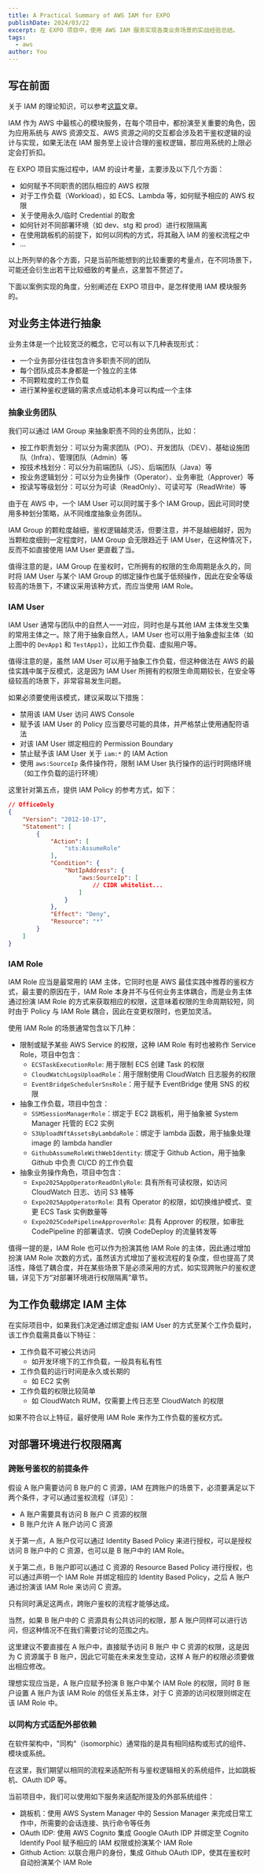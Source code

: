 ```yaml
---
title: A Practical Summary of AWS IAM for EXPO
publishDate: 2024/03/22
excerpt: 在 EXPO 项目中，使用 AWS IAM 服务实现各类业务场景的实战经验总结。
tags: 
  - aws
author: You
---
```


## 写在前面
关于 IAM 的理论知识，可以参考[这篇](https://www.littlelyon.com/posts/aws-iam-in-action)文章。

IAM 作为 AWS 中最核心的模块服务，在每个项目中，都扮演至关重要的角色，因为应用系统与 AWS 资源交互、AWS 资源之间的交互都会涉及若干鉴权逻辑的设计与实现，如果无法在 IAM 服务至上设计合理的鉴权逻辑，那应用系统的上限必定会打折扣。

在 EXPO 项目实施过程中，IAM 的设计考量，主要涉及以下几个方面：
* 如何赋予不同职责的团队相应的 AWS 权限
* 对于工作负载（Workload），如 ECS、Lambda 等，如何赋予相应的 AWS 权限
* 关于使用永久/临时 Credential 的取舍
* 如何针对不同部署环境（如 dev、stg 和 prod）进行权限隔离
* 在使用跳板机的前提下，如何以同构的方式，将其融入 IAM 的鉴权流程之中
* ...

以上所列举的各个方面，只是当前所能想到的比较重要的考量点，在不同场景下，可能还会衍生出若干比较细致的考量点，这里暂不赘述了。

下面以案例实现的角度，分别阐述在 EXPO 项目中，是怎样使用 IAM 模块服务的。

## 对业务主体进行抽象
业务主体是一个比较宽泛的概念，它可以有以下几种表现形式：
* 一个业务部分往往包含许多职责不同的团队
* 每个团队成员本身都是一个独立的主体
* 不同颗粒度的工作负载
* 进行某种鉴权逻辑的需求点或动机本身可以构成一个主体

### 抽象业务团队
我们可以通过 IAM Group 来抽象职责不同的业务团队，比如：
* 按工作职责划分：可以分为需求团队（PO）、开发团队（DEV）、基础设施团队（Infra）、管理团队（Admin）等
* 按技术栈划分：可以分为前端团队（JS）、后端团队（Java）等
* 按业务逻辑划分：可以分为业务操作（Operator）、业务审批（Approver）等
* 按读写等级划分：可以分为可读（ReadOnly）、可读可写（ReadWrite）等

由于在 AWS 中，一个 IAM User 可以同时属于多个 IAM Group，因此可同时使用多种划分策略，从不同维度抽象业务团队。

IAM Group 的颗粒度越细，鉴权逻辑越灵活，但要注意，并不是越细越好，因为当颗粒度细到一定程度时，IAM Group 会无限趋近于 IAM User，在这种情况下，反而不如直接使用 IAM User 更直截了当。

值得注意的是，IAM Group 在鉴权时，它所拥有的权限的生命周期是永久的，同时将 IAM User 与某个 IAM Group 的绑定操作也属于低频操作，因此在安全等级较高的场景下，不建议采用该种方式，而应当使用 IAM Role。

<ImagePreviewer client:load src="/images/aws-expo-summary/img2.png" alt="overview of iam group"/>

### IAM User
IAM User 通常与团队中的自然人一一对应，同时也是与其他 IAM 主体发生交集的常用主体之一。除了用于抽象自然人，IAM User 也可以用于抽象虚拟主体（如上图中的 `DevApp1` 和 `TestApp1`），比如工作负载、虚拟用户等。

值得注意的是，虽然 IAM User 可以用于抽象工作负载，但这种做法在 AWS 的最佳实践中属于反模式，这是因为 IAM User 所拥有的权限生命周期较长，在安全等级较高的场景下，非常容易发生问题。

如果必须要使用该模式，建议采取以下措施：
* 禁用该 IAM User 访问 AWS Console
* 赋予该 IAM User 的 Policy 应当要尽可能的具体，并严格禁止使用通配符语法
* 对该 IAM User 绑定相应的 Permission Boundary
* 禁止赋予该 IAM User 关于 `iam:*` 的 IAM Action
* 使用 `aws:SourceIp` 条件操作符，限制 IAM User 执行操作的运行时网络环境（如工作负载的运行环境）

这里针对第五点，提供 IAM Policy 的参考方式，如下：
```json
// OfficeOnly
{
    "Version": "2012-10-17",
    "Statement": [
        {
            "Action": [
                "sts:AssumeRole"
            ],
            "Condition": {
                "NotIpAddress": {
                    "aws:SourceIp": [
                        // CIDR whitelist...
                    ]
                }
            },
            "Effect": "Deny",
            "Resource": "*"
        }
    ]
}
```

### IAM Role
IAM Role 应当是最常用的 IAM 主体，它同时也是 AWS 最佳实践中推荐的鉴权方式，最主要的原因在于，IAM Role 本身并不与任何业务主体耦合，而是业务主体通过扮演 IAM Role 的方式来获取相应的权限，这意味着权限的生命周期较短，同时由于 Policy 与 IAM Role 耦合，因此在变更权限时，也更加灵活。

使用 IAM Role 的场景通常包含以下几种：
* 限制或赋予某些 AWS Service 的权限，这种 IAM Role 有时也被称作 Service Role，项目中包含：
  * `ECSTaskExecutionRole`: 用于限制 ECS 创建 Task 的权限
  * `CloudWatchLogsUploadRole`：用于限制使用 CloudWatch 日志服务的权限
  * `EventBridgeSchedulerSnsRole`：用于赋予 EventBridge 使用 SNS 的权限
* 抽象工作负载，项目中包含：
  * `SSMSessionManagerRole`：绑定于 EC2 跳板机，用于抽象被 System Manager 托管的 EC2 实例
  * `S3UploadNftAssetsByLambdaRole`：绑定于 lambda 函数，用于抽象处理 image 的 lambda handler
  * `GithubAssumeRoleWithWebIdentity`: 绑定于 Github Action，用于抽象 Github 中负责 CI/CD 的工作负载
* 抽象业务操作角色，项目中包含：
  * `Expo2025AppOperatorReadOnlyRole`: 具有所有可读权限，如访问 CloudWatch 日志、访问 S3 桶等
  * `Expo2025AppOperatorRole`: 具有 Operator 的权限，如切换维护模式、变更 ECS Task 实例数量等
  * `Expo2025CodePipelineApproverRole`: 具有 Approver 的权限，如审批 CodePipeline 的部署请求、切换 CodeDeploy 的流量转发等

值得一提的是，IAM Role 也可以作为扮演其他 IAM Role 的主体，因此通过增加扮演 IAM Role 次数的方式，虽然该方式增加了鉴权流程的复杂度，但也提高了灵活性，降低了耦合度，并在某些场景下是必须采用的方式，如实现跨账户的鉴权逻辑，详见下方“对部署环境进行权限隔离”章节。

<ImagePreviewer client:load src="/images/aws-expo-summary/img3.png" alt="overview of iam role"/>

## 为工作负载绑定 IAM 主体
在实际项目中，如果我们决定通过绑定虚拟 IAM User 的方式至某个工作负载时，该工作负载需具备以下特征：
* 工作负载不可被公共访问
  * 如开发环境下的工作负载，一般具有私有性
* 工作负载的运行时间是永久或长期的
  * 如 EC2 实例
* 工作负载的权限比较简单
  * 如 CloudWatch RUM，仅需要上传日志至 CloudWatch 的权限

如果不符合以上特征，最好使用 IAM Role 来作为工作负载的鉴权方式。

## 对部署环境进行权限隔离
### 跨账号鉴权的前提条件
假设 A 账户需要访问 B 账户的 C 资源，IAM 在跨账户的场景下，必须要满足以下两个条件，才可以通过鉴权流程（详见）：
* A 账户需要具有访问 B 账户 C 资源的权限
* B 账户允许 A 账户访问 C 资源

<ImagePreviewer client:load src="/images/aws-expo-summary/img1.png" alt="aws iam evaluation under cross-account"/>

关于第一点，A 账户仅可以通过 Identity Based Policy 来进行授权，可以是授权访问 B 账户中的 C 资源，也可以是 B 账户中的 IAM Role。

关于第二点，B 账户即可以通过 C 资源的 Resource Based Policy 进行授权，也可以通过声明一个 IAM Role 并绑定相应的 Identity Based Policy，之后 A 账户通过扮演该 IAM Role 来访问 C 资源。

只有同时满足这两点，跨账户鉴权的流程才能够达成。

当然，如果 B 账户中的 C 资源具有公共访问的权限，那 A 账户同样可以进行访问，但这种情况不在我们需要讨论的范围之内。

这里建议不要直接在 A 账户中，直接赋予访问 B 账户 中 C 资源的权限，这是因为 C 资源属于 B 账户，因此它可能在未来发生变动，这样 A 账户的权限必须要做出相应修改。

理想实现应当是，A 账户应赋予扮演 B 账户中某个 IAM Role 的权限，同时 B 账户设置 A 账户为该 IAM Role 的信任关系主体，对于 C 资源的访问权限则绑定在该 IAM Role 中。

### 以同构方式适配外部依赖
在软件架构中，"同构"（isomorphic）通常指的是具有相同结构或形式的组件、模块或系统。

在这里，我们期望以相同的流程来适配所有与鉴权逻辑相关的系统组件，比如跳板机、OAuth IDP 等。

当前项目中，我们可以使用如下服务来适配所提及的外部系统组件：
* 跳板机：使用 AWS System Manager 中的 Session Manager 来完成日常工作中，所需要的会话连接、执行命令等任务
* OAuth IDP: 使用 AWS Cognito 集成 Google OAuth IDP 并绑定至 Cognito Identify Pool 赋予相应的 IAM 权限或扮演某个 IAM Role
* Github Action: 以联合用户的身份，集成 Github OAuth IDP，使其在鉴权时自动扮演某个 IAM Role

<ImagePreviewer client:load src="/images/aws-expo-summary/img4.png" alt="overview of cross-account iam role assuming"/>
